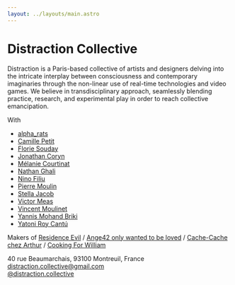 ```yaml
---
layout: ../layouts/main.astro
---
```


# Distraction Collective

Distraction is a Paris-based collective of artists and designers delving into the intricate interplay between consciousness and contemporary imaginaries through the non-linear use of real-time technologies and video games. We believe in transdisciplinary approach, seamlessly blending practice, research, and experimental play in order to reach collective emancipation.

With

- [alpha_rats](https://www.instagram.com/alpha_rats)
- [Camille Petit](https://www.instagram.com/kamyukami)
- [Florie Souday](https://www.instagram.com/floriesouday)
- [Jonathan Coryn](https://www.instagram.com/corjn)
- [Mélanie Courtinat](https://www.instagram.com/melanie.courtinat)
- [Nathan Ghali](https://www.instagram.com/nathan_ghali)
- [Nino Filiu](https://www.instagram.com/nino.filiu)
- [Pierre Moulin](https://www.instagram.com/pierre__moulin)
- [Stella Jacob](https://www.instagram.com/stellaykv)
- [Victor Meas](https://www.instagram.com/gucciwarlock)
- [Vincent Moulinet](https://www.instagram.com/moulsssss)
- [Yannis Mohand Briki](https://www.instagram.com/neohybris)
- [Yatoni Roy Cantú](https://www.instagram.com/yatoni)

Makers of
[Residence Evil](https://residence-evil.itch.io/) /
[Ange42 only wanted to be loved](https://residence-evil.itch.io/ange42onlywantedtobeloved) /
[Cache-Cache chez Arthur](https://stellaykv.itch.io/cache-cache-chez-arthur) /
[Cooking For William](https://residence-evil.itch.io/cooking-for-william)

40 rue Beaumarchais, 93100 Montreuil, France<br/>
[distraction.collective@gmail.com](mailto:distraction.collective@gmail.com)<br/>
[@distraction.collective](https://www.instagram.com/distraction.collective)
